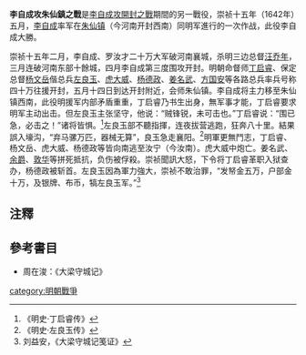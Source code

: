 '''李自成攻朱仙鎮之戰'''是[[李自成攻開封之戰|李自成攻開封之戰]]期間的另一戰役，崇祯十五年（1642年）五月，[[李自成|李自成]]率军在[[朱仙镇|朱仙镇]]（今河南开封西南）同明军進行的一次作战，此役李自成大勝。

崇祯十五年二月，李自成、罗汝才二十万大军破河南襄城，杀明三边总督[[汪乔年|汪乔年]]，三月连破河南东部十餘城，四月李自成第三度围攻开封。明朝命督师[[丁启睿|丁启睿]]、保定总督[[杨文岳|杨文岳]]偕总兵[[左良玉|左良玉]]、[[虎大威|虎大威]]、[[杨德政|杨德政]]、[[姜名武|姜名武]]、[[方国安|方国安]]等各路总兵率兵号称四十万往援开封，五月十四日到达开封附近，会师朱仙镇。李自成将主力移至朱仙镇西南，此役明援军内部矛盾重重，丁启睿乃书生出身，無军事才能，丁启睿要求明军主动出击。但左良玉主张坚守，他说：“贼锋锐，未可击也。”丁启睿说：“围已急，必击之！”诸将皆惧。<ref>《明史·丁启睿传》</ref>左良玉部不聽指揮，连夜拔营逃跑，狂奔八十里。結果誤入壕沟，“弃马骡万匹，器械无算”，良玉急走襄阳。<ref>《明史·左良玉传》</ref>明軍更無鬥志，丁启睿、杨文岳、虎大威、杨德政等皆向南逃至汝宁（今汝南）。虎大威中炮亡。姜名武、[[余爵|余爵]]、[[敦华|敦华]]等拼死抵抗，负伤被俘殺。崇祯聞訊大怒，下令将丁启睿革职入狱查办，杨德政被斩首。左良玉因為軍力強大，崇祯不敢治罪，“发帑金五万，户部金十万，及银牌、布币，犒左良玉军。”<ref>刘益安，《大梁守城记笺证》</ref>

== 注釋 ==
{{reflist}}

== 參考書目 ==
* 周在浚：《大梁守城记》
[[category:明朝戰爭|category:明朝戰爭]]